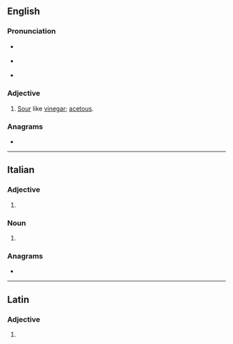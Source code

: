 ==English==

===Pronunciation===
* {{a|RP}} {{IPA|en|/ˈæs.ɪ.təʊs/}}
* {{a|US}} {{IPA|en|/ˈæs.ɪ.toʊs/}}
* {{audio|en|en-us-acetose.ogg|Audio (US)}}

===Adjective===
{{en-adj}}

# [[sour|Sour]] like [[vinegar]]; [[acetous]].

===Anagrams===
* {{anagrams|en|a=aceeost|Acoetes|Acœtes|coatees}}

----

==Italian==

===Adjective===
{{head|it|adjective form}}

# {{feminine plural of|it|acetoso}}

===Noun===
{{head|it|noun plural form|g=f}}

# {{plural of|it|acetosa}}

===Anagrams===
* {{l|it|setaceo}}

----

==Latin==

===Adjective===
{{la-adj-form|acētōse}}

# {{inflection of|la|acētōsus||voc|m|s}}
